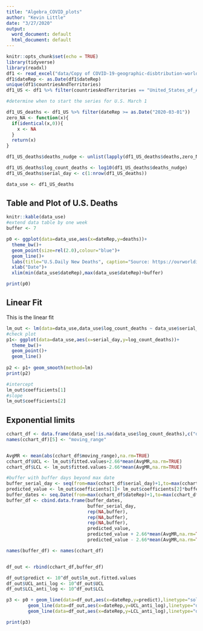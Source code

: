```yaml
---
title: "Algebra_COVID_plots"
author: "Kevin Little"
date: "3/27/2020"
output:
  word_document: default
  html_document: default
---
```


```r
knitr::opts_chunk$set(echo = TRUE)
library(tidyverse)
library(readxl)
df1 <- read_excel("data/Copy of COVID-19-geographic-disbtribution-worldwide.xlsx")
df1$dateRep <- as.Date(df1$dateRep)
unique(df1$countriesAndTerritories)
df1_US <- df1 %>% filter(countriesAndTerritories == "United_States_of_America") %>% arrange(dateRep)

#determine when to start the series for U.S. March 1

df1_US_deaths <- df1_US %>% filter(dateRep >= as.Date("2020-03-01"))
zero_NA <- function(x){
  if(identical(x,0)){
    x <- NA
  }
  return(x)
}

df1_US_deaths$deaths_nudge <- unlist(lapply(df1_US_deaths$deaths,zero_NA))

df1_US_deaths$log_count_deaths <- log10(df1_US_deaths$deaths_nudge)
df1_US_deaths$serial_day <- c(1:nrow(df1_US_deaths))

data_use <- df1_US_deaths
```

## Table and Plot of U.S. Deaths



```r
knitr::kable(data_use)
#extend data table by one week
buffer <- 7

p0 <- ggplot(data=data_use,aes(x=dateRep,y=deaths))+
  theme_bw()+
  geom_point(size=rel(2.0),colour="blue")+
  geom_line()+
  labs(title="U.S.Daily New Deaths", caption="Source: https://ourworldindata.org/coronavirus-source-data, 27 Mar 2020")+
  xlab("Date")+
  xlim(min(data_use$dateRep),max(data_use$dateRep)+buffer)

print(p0)


```

## Linear Fit

This is the linear fit

```r
lm_out <- lm(data=data_use,data_use$log_count_deaths ~ data_use$serial_day)
#check plot
p1<- ggplot(data=data_use,aes(x=serial_day,y=log_count_deaths))+
  theme_bw()+
  geom_point()+
  geom_line()
  
p2 <- p1+ geom_smooth(method=lm)
print(p2)

#intercept
lm_out$coefficients[1]
#slope
lm_out$coefficients[2]

```

## Exponential limits
```r
cchart_df <- data.frame(data_use[!is.na(data_use$log_count_deaths),c("dateRep","serial_day","log_count_deaths")],lm_out$residuals,c(NA,diff(lm_out$residuals)),lm_out$fitted.values)
names(cchart_df)[5] <- "moving_range"


AvgMR <- mean(abs(cchart_df$moving_range),na.rm=TRUE)
cchart_df$UCL <- lm_out$fitted.values+2.66*mean(AvgMR,na.rm=TRUE)
cchart_df$LCL <- lm_out$fitted.values-2.66*mean(AvgMR,na.rm=TRUE)

#buffer with buffer days beyond max date
buffer_serial_day <- seq(from=max(cchart_df$serial_day)+1,to=max(cchart_df$serial_day)+buffer,by=1)
predicted_value <- lm_out$coefficients[1]+ lm_out$coefficients[2]*buffer_serial_day
buffer_dates <- seq.Date(from=max(cchart_df$dateRep)+1,to=max(cchart_df$dateRep)+buffer,by="day")
buffer_df <- cbind.data.frame(buffer_dates,
                              buffer_serial_day,
                              rep(NA,buffer),
                              rep(NA,buffer),
                              rep(NA,buffer),
                              predicted_value,
                              predicted_value + 2.66*mean(AvgMR,na.rm=TRUE),
                              predicted_value - 2.66*mean(AvgMR,na.rm=TRUE))

names(buffer_df) <- names(cchart_df)


df_out <- rbind(cchart_df,buffer_df)

df_out$predict <- 10^df_out$lm_out.fitted.values
df_out$UCL_anti_log <- 10^df_out$UCL
df_out$LCL_anti_log <- 10^df_out$LCL

p3 <- p0 + geom_line(data=df_out,aes(x=dateRep,y=predict),linetype="solid",colour="red")+
        geom_line(data=df_out,aes(x=dateRep,y=UCL_anti_log),linetype="dotted")+
        geom_line(data=df_out,aes(x=dateRep,y=LCL_anti_log),linetype="dotted")

print(p3)

```

